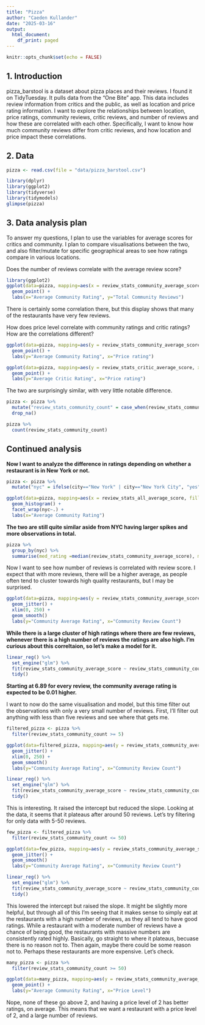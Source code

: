 ```yaml
---
title: "Pizza"
author: "Caeden Kullander"
date: "2025-03-16"
output:
  html_document:
    df_print: paged
---
```


```r
knitr::opts_chunk$set(echo = FALSE)
```

## 1. Introduction

pizza_barstool is a dataset about pizza places and their reviews. I found it on TidyTuesday. It pulls data from the “One Bite” app. This data includes review information from critics and the public, as well as location and price rating information.
I want to explore the relationships between location, price ratings, community reviews, critic reviews, and number of reviews and how these are correlated with each other. 
Specifically, I want to know how much community reviews differ from critic reviews, and how location and price impact these correlations.

## 2. Data

```r
pizza <- read.csv(file = "data/pizza_barstool.csv")
```


```r
library(dplyr)
library(ggplot2)
library(tidyverse)
library(tidymodels)
glimpse(pizza)
```

## 3. Data analysis plan

To answer my questions, I plan to use the variables for average scores for critics and community. I plan to compare visualisations between the two, and also filter/mutate for specific geographical areas to see how ratings compare in various locations.

Does the number of reviews correlate with the average review score?

```r
library(ggplot2)
ggplot(data=pizza, mapping=aes(x = review_stats_community_average_score, y = review_stats_community_count)) +
  geom_point() +
  labs(x="Average Community Rating", y="Total Community Reviews")
```

There is certainly some correlation there, but this display shows that many of the restaurants have very few reviews.


How does price level correlate with community ratings and critic ratings? How are the correlations different?
```r

ggplot(data=pizza, mapping=aes(y = review_stats_community_average_score, x = price_level, alpha = 0.2)) +
  geom_point() +
  labs(y="Average Community Rating", x="Price rating")
```

```r

ggplot(data=pizza, mapping=aes(y = review_stats_critic_average_score, x = price_level)) +
  geom_point() +
  labs(y="Average Critic Rating", x="Price rating")
```

The two are surprisingly similar, with very little notable difference.



```r
pizza <- pizza %>%
  mutate("review_stats_community_count" = case_when(review_stats_community_count != 0 ~ review_stats_community_count)) %>%
  drop_na()

pizza %>%
  count(review_stats_community_count)
```

## Continued analysis

**Now I want to analyze the difference in ratings depending on whether a restaurant is in New York or not.**

```r
pizza <- pizza %>%
  mutate("nyc" = ifelse(city=="New York" | city=="New York City", "yes", "no"))
```

```r
ggplot(data=pizza, mapping=aes(x = review_stats_all_average_score, fill = nyc)) +
  geom_histogram() +
  facet_wrap(nyc~.) +
  labs(x="Average Community Rating")
```

**The two are still quite similar aside from NYC having larger spikes and more observations in total.**

```r
pizza %>%
  group_by(nyc) %>%
  summarise(med_rating =median(review_stats_community_average_score), mean_rating =mean(review_stats_community_average_score))
```




Now I want to see how number of reviews is correlated with review score. I expect that with more reviews, there will be a higher average, as people often tend to cluster towards high quality restaurants, but I may be surprised.

```r
ggplot(data=pizza, mapping=aes(y = review_stats_community_average_score, x = review_stats_community_count, alpha=0.5)) +
  geom_jitter() +
  xlim(0, 250) +
  geom_smooth()
  labs(y="Community Average Rating", x="Community Review Count")
```

**While there is a large cluster of high ratings where there are few reviews, whenever there is a high number of reviews the ratings are also high. I'm curious about this correltaion, so let's make a model for it.**


```r
linear_reg() %>%
  set_engine("glm") %>%
  fit(review_stats_community_average_score ~ review_stats_community_count, data = pizza) %>%
  tidy()
```
**Starting at 6.89 for every review, the community average rating is expected to be 0.01 higher.**



I want to now do the same visualisation and model, but this time filter out the observations with only a very small number of reviews. First, I'll filter out anything with less than five reviews and see where that gets me. 


```r
filtered_pizza <- pizza %>%
  filter(review_stats_community_count >= 5)
```


```r
ggplot(data=filtered_pizza, mapping=aes(y = review_stats_community_average_score, x = review_stats_community_count, alpha=0.5)) +
  geom_jitter() +
  xlim(0, 250) +
  geom_smooth()
  labs(y="Community Average Rating", x="Community Review Count")
```

```r
linear_reg() %>%
  set_engine("glm") %>%
  fit(review_stats_community_average_score ~ review_stats_community_count, data = filtered_pizza) %>%
  tidy()
```

This is interesting. It raised the intercept but reduced the slope. Looking at the data, it seems that it plateaus after around 50 reviews. Let's try filtering for only data with 5-50 reviews.

```r
few_pizza <- filtered_pizza %>%
  filter(review_stats_community_count <= 50)
```


```r
ggplot(data=few_pizza, mapping=aes(y = review_stats_community_average_score, x = review_stats_community_count, alpha=0.5)) +
  geom_jitter() +
  geom_smooth()
  labs(y="Community Average Rating", x="Community Review Count")
```



```r
linear_reg() %>%
  set_engine("glm") %>%
  fit(review_stats_community_average_score ~ review_stats_community_count, data = few_pizza) %>%
  tidy()
```

This lowered the intercept but raised the slope. It might be slightly more helpful, but through all of this I'm seeing that it makes sense to simply eat at the restaurants with a high number of reviews, as they all tend to have good ratings. While a restaurant with a moderate number of reviews have a chance of being good, the restaurants with massive numbers are consistently rated highly. Basically, go straight to where it plateaus, becuase there is no reason not to. Then again, maybe there could be some reason not to. Perhaps these restaurants are more expensive. Let's check.


```r
many_pizza <- pizza %>%
  filter(review_stats_community_count >= 50)
```


```r

ggplot(data=many_pizza, mapping=aes(y = review_stats_community_average_score, x = price_level, alpha = 0.2)) +
  geom_point() +
  labs(y="Average Community Rating", x="Price Level")
```

Nope, none of these go above 2, and having a price level of 2 has better ratings, on average. This means that we want a restaurant with a price level of 2, and a large number of reviews. 







